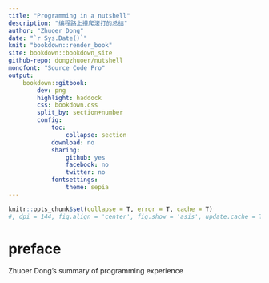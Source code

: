```yaml
--- 
title: "Programming in a nutshell"
description: "编程路上摸爬滚打的总结"
author: "Zhuoer Dong"
date: "`r Sys.Date()`"
knit: "bookdown::render_book"
site: bookdown::bookdown_site
github-repo: dongzhuoer/nutshell
monofont: "Source Code Pro"
output: 
    bookdown::gitbook:
        dev: png
        highlight: haddock
        css: bookdown.css
        split_by: section+number
        config:
            toc:
                collapse: section
            download: no
            sharing:
                github: yes
                facebook: no
                twitter: no
            fontsettings:
                theme: sepia
---
```


```r
knitr::opts_chunk$set(collapse = T, error = T, cache = T)
#, dpi = 144, fig.align = 'center', fig.show = 'asis', update.cache = T)
```

# preface {-}

Zhuoer Dong's summary of programming experience

